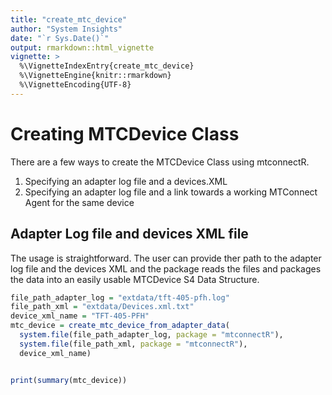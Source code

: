 ```yaml
---
title: "create_mtc_device"
author: "System Insights"
date: "`r Sys.Date()`"
output: rmarkdown::html_vignette
vignette: >
  %\VignetteIndexEntry{create_mtc_device}
  %\VignetteEngine{knitr::rmarkdown}
  %\VignetteEncoding{UTF-8}
---
```


# Creating MTCDevice Class

There are a few ways to create the MTCDevice Class using mtconnectR.

1. Specifying an adapter log file and a devices.XML
2. Specifying an adapter log file and a link towards a working MTConnect Agent for the same device

## Adapter Log file and devices XML file

The usage is straightforward. The user can provide ther path to the adapter log file and the devices XML and the package reads the files and packages the data into an easily usable MTCDevice S4 Data Structure.

```r
file_path_adapter_log = "extdata/tft-405-pfh.log"
file_path_xml = "extdata/Devices.xml.txt"
device_xml_name = "TFT-405-PFH"
mtc_device = create_mtc_device_from_adapter_data(
  system.file(file_path_adapter_log, package = "mtconnectR"),
  system.file(file_path_xml, package = "mtconnectR"),
  device_xml_name)


print(summary(mtc_device))

```
